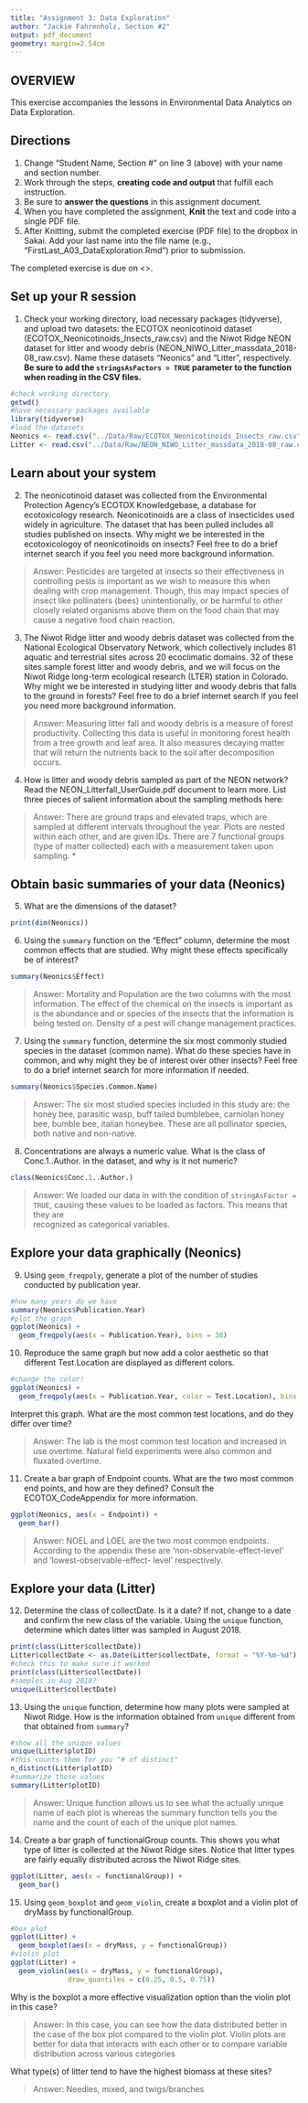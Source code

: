 ```yaml
---
title: "Assignment 3: Data Exploration"
author: "Jackie Fahrenholz, Section #2"
output: pdf_document
geometry: margin=2.54cm
---
```


## OVERVIEW

This exercise accompanies the lessons in Environmental Data Analytics on Data Exploration. 

## Directions
1. Change "Student Name, Section #" on line 3 (above) with your name and section number.
2. Work through the steps, **creating code and output** that fulfill each instruction.
3. Be sure to **answer the questions** in this assignment document.
4. When you have completed the assignment, **Knit** the text and code into a    single PDF file.
5. After Knitting, submit the completed exercise (PDF file) to the dropbox in     Sakai. Add your last name into the file name (e.g., "FirstLast_A03_DataExploration.Rmd") prior to submission.

The completed exercise is due on <>.


## Set up your R session

1. Check your working directory, load necessary packages (tidyverse), and         upload two datasets: the ECOTOX neonicotinoid dataset (ECOTOX_Neonicotinoids_Insects_raw.csv) and the Niwot Ridge NEON dataset for    litter and woody debris (NEON_NIWO_Litter_massdata_2018-08_raw.csv). Name these datasets "Neonics" and "Litter", respectively. **Be sure to add the     `stringsAsFactors = TRUE` parameter to the function when reading in the             CSV files.**
```r
#check working directory
getwd()
#have necessary packages available
library(tidyverse)
#load the datasets
Neonics <- read.csv("../Data/Raw/ECOTOX_Neonicotinoids_Insects_raw.csv" ,stringsAsFactors = TRUE)
Litter <- read.csv("../Data/Raw/NEON_NIWO_Litter_massdata_2018-08_raw.csv"  ,stringsAsFactors = TRUE)
```

## Learn about your system

2. The neonicotinoid dataset was collected from the Environmental Protection     Agency's ECOTOX Knowledgebase, a database for ecotoxicology research.     Neonicotinoids are a class of insecticides used widely in agriculture.                The dataset that has been pulled includes all studies published on insects. Why might we be interested in the ecotoxicologoy of neonicotinoids on insects?        Feel free to do a brief internet search if you feel you need more background information. 

> Answer: Pesticides are targeted at insects so their effectiveness in      controlling pests is important as we wish to measure this when dealing with crop management. Though, this may impact species of insect like pollinaters (bees) unintentionally, or be harmful to other closely related organisms above them        on the food chain that may cause a negative food chain reaction. 

3. The Niwot Ridge litter and woody debris dataset was collected from the     National Ecological Observatory Network, which collectively includes 81 aquatic     and terrestrial sites across 20 ecoclimatic domains. 32 of these sites sample     forest litter and woody debris, and we will focus on the Niwot Ridge long-term ecological research (LTER) station in Colorado. Why might we be interested in studying litter and woody debris that falls to the ground in forests? Feel        free to do a brief internet search if you feel you need more background     information. 

> Answer: Measuring litter fall and woody debris is a measure of forest   productivity. Collecting this data is useful in monitoring forest health from         a tree growth and leaf area. It also measures decaying matter that will return     the nutrients back to the soil after decomposition occurs. 

4. How is litter and woody debris sampled as part of the NEON network? Read the NEON_Litterfall_UserGuide.pdf document to learn more. List three pieces of        salient information about the sampling methods here: 

> Answer: There are ground traps and elevated traps, which are sampled at     different intervals throughout the year. Plots are nested within each other,        and are given IDs. There are 7 functional groups (type of matter collected)       each with a measurement taken upon sampling.
*
*
*



## Obtain basic summaries of your data (Neonics)

5. What are the dimensions of the dataset?

```r
print(dim(Neonics))
```

6. Using the `summary` function on the "Effect" column, determine the most        common effects that are studied. Why might these effects specifically               be of interest?
```r
summary(Neonics$Effect)
```

> Answer: Mortality and Population are the two columns with the most      information. The effect of the chemical on the insects is important as is the abundance and or species of the insects that the information is being tested on. Density of a pest will change management practices.

7. Using the `summary` function, determine the six most commonly studied        species in the dataset (common name). What do these species have in common,         and why might they be of interest over other insects? Feel free to do a brief internet search for more information if needed.

```r
summary(Neonics$Species.Common.Name)
```

> Answer: The six most studied species included in this study are: the honey      bee, parasitic wasp, buff tailed bumblebee, carniolan honey bee, bumble bee,    italian honeybee. These are all pollinator species, both native and non-native. 

8. Concentrations are always a numeric value. What is the class of        Conc.1..Author. in the dataset, and why is it not numeric?

```r
class(Neonics$Conc.1..Author.)
```

> Answer: We loaded our data in with the condition of `stringAsFactor = TRUE`, 
causing these values to be loaded as factors. This means that they are              
recognized as categorical variables.



## Explore your data graphically (Neonics)

9. Using `geom_freqpoly`, generate a plot of the number of studies conducted by publication year. 
```r
#how many years do we have
summary(Neonics$Publication.Year)
#plot the graph
ggplot(Neonics) +
  geom_freqpoly(aes(x = Publication.Year), bins = 38)
```

10. Reproduce the same graph but now add a color aesthetic so that different Test.Location are displayed as different colors.
```r
#change the color!
ggplot(Neonics) +
  geom_freqpoly(aes(x = Publication.Year, color = Test.Location), bins = 38)
```

Interpret this graph. What are the most common test locations, and do they        differ over time?

> Answer: The lab is the most common test location and increased in use 
overtime. Natural field experiments were also common and fluxated overtime.    

11. Create a bar graph of Endpoint counts. What are the two most common end     points, and how are they defined? Consult the ECOTOX_CodeAppendix for more information. 

```r
ggplot(Neonics, aes(x = Endpoint)) +
  geom_bar()
```

> Answer: NOEL and LOEL are the two most common endpoints. According to the
appendix these are 'non-observable-effect-level' and 'lowest-observable-effect-
level' respectively. 
>

## Explore your data (Litter)

12. Determine the class of collectDate. Is it a date? If not, change to a date and confirm the new class of the variable. Using the `unique` function, determine which dates litter was sampled in August 2018. 
```r
print(class(Litter$collectDate))
Litter$collectDate <- as.Date(Litter$collectDate, format = "%Y-%m-%d")
#check this to make sure it worked
print(class(Litter$collectDate))
#samples in Aug 2018?
unique(Litter$collectDate)
```

13. Using the `unique` function, determine how many plots were sampled at Niwot Ridge. How is the information obtained from `unique` different from that 
obtained from `summary`?

```r
#show all the unique values
unique(Litter$plotID)
#this counts them for you "# of distinct"
n_distinct(Litter$plotID)
#summarize those values
summary(Litter$plotID)
```

> Answer: Unique function allows us to see what the actually unique name of 
each plot is whereas the summary function tells you the name and the count 
of each of the unique plot names. 

14. Create a bar graph of functionalGroup counts. This shows you what 
type of litter is collected at the Niwot Ridge sites. Notice that litter 
types are fairly equally distributed across the Niwot Ridge sites.
```r
ggplot(Litter, aes(x = functionalGroup)) +
  geom_bar()
```

15. Using `geom_boxplot` and `geom_violin`, create a boxplot and a violin
plot of dryMass by functionalGroup. 
```r
#box plot
ggplot(Litter) +
  geom_boxplot(aes(x = dryMass, y = functionalGroup))
#violin plot
ggplot(Litter) +
  geom_violin(aes(x = dryMass, y = functionalGroup), 
              draw_quantiles = c(0.25, 0.5, 0.75))
```

Why is the boxplot a more effective visualization option than the violin plot
in this case?

> Answer: In this case, you can see how the data distributed better in the case
of the box plot compared to the violin plot. Violin plots are better for data
that interacts with each other or to compare variable distribution across
various categories

What type(s) of litter tend to have the highest biomass at these sites? 

> Answer: Needles, mixed, and twigs/branches